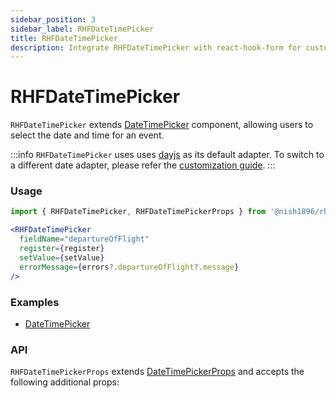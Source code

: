 ```yaml
---
sidebar_position: 3
sidebar_label: RHFDateTimePicker
title: RHFDateTimePicker
description: Integrate RHFDateTimePicker with react-hook-form for customizable date and time inputs. Supports various date adapters and flexible props. Check examples and API details for seamless integration.
---
```



# RHFDateTimePicker

`RHFDateTimePicker` extends [DateTimePicker](https://mui.com/x/react-date-pickers/date-time-picker/)
component, allowing users to select the date and time for an event.

:::info
`RHFDateTimePicker` uses uses [dayjs](https://day.js.org/) as its default adapter.
To switch to a different date adapter, please refer 
the [customization guide](../../customization).
:::

### Usage

```js
import { RHFDateTimePicker, RHFDateTimePickerProps } from '@nish1896/rhf-mui-components';
```

```jsx
<RHFDateTimePicker
  fieldName="departureOfFlight"
  register={register}
  setValue={setValue}
  errorMessage={errors?.departureOfFlight?.message}
/>
```

### Examples
<!-- - [RHFDateTimePicker Example](../../examples/pickers) -->
- [DateTimePicker](https://mui.com/x/react-date-pickers/date-time-picker/)
<!-- - [Complete Form](../../examples/complete-form) -->

### API

`RHFDateTimePickerProps` extends [DateTimePickerProps](https://mui.com/x/api/date-pickers/date-time-picker/) 
and accepts the following additional props:

<RHFDateTimePickerPropsTable />
